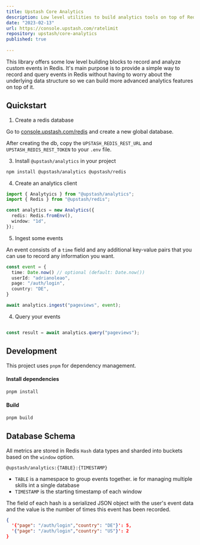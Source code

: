 ```yaml
---
title: Upstash Core Analytics
description: Low level utilities to build analytics tools on top of Redis.
date: "2023-02-13"
url: https://console.upstash.com/ratelimit
repository: upstash/core-analytics
published: true
  
---
```



This library offers some low level building blocks to record and analyze custom events in Redis.
It's main purpose is to provide a simple way to record and query events in Redis without having to worry about the underlying data structure so we can build more advanced analytics features on top of it.

## Quickstart


1. Create a redis database

Go to [console.upstash.com/redis](https://console.upstash.com/redis) and create
a new global database.

After creating the db, copy the `UPSTASH_REDIS_REST_URL` and `UPSTASH_REDIS_REST_TOKEN` to your `.env` file.

3. Install `@upstash/analytics` in your project

```bash
npm install @upstash/analytics @upstash/redis
```

4. Create an analytics client

```ts
import { Analytyics } from "@upstash/analytics";
import { Redis } from "@upstash/redis";

const analytics = new Analytics({
  redis: Redis.fromEnv(),
  window: "1d",
});
```


5. Ingest some events

An event consists of a `time` field and any additional key-value pairs that you can use to record any information you want.

```ts
const event = {
  time: Date.now() // optional (default: Date.now())
  userId: "adrianoleao",
  page: "/auth/login",
  country: "DE",
}

await analytics.ingest("pageviews", event);
```

4. Query your events

```ts

const result = await analytics.query("pageviews");

```

## Development

This project uses `pnpm` for dependency management.

#### Install dependencies

```bash
pnpm install
```

#### Build

```bash
pnpm build
```


## Database Schema

All metrics are stored in Redis `Hash` data types and sharded into buckets based on the `window` option.
```
@upstash/analytics:{TABLE}:{TIMESTAMP}
```
- `TABLE` is a namespace to group events together. ie for managing multiple skills int a single database
- `TIMESTAMP` is the starting timestamp of each window

The field of each hash is a serialized JSON object with the user's event data and the value is the number of times this event has been recorded.

```json
{
  '{"page": "/auth/login","country": "DE"}': 5,
  '{"page": "/auth/login","country": "US"}': 2
}
```
